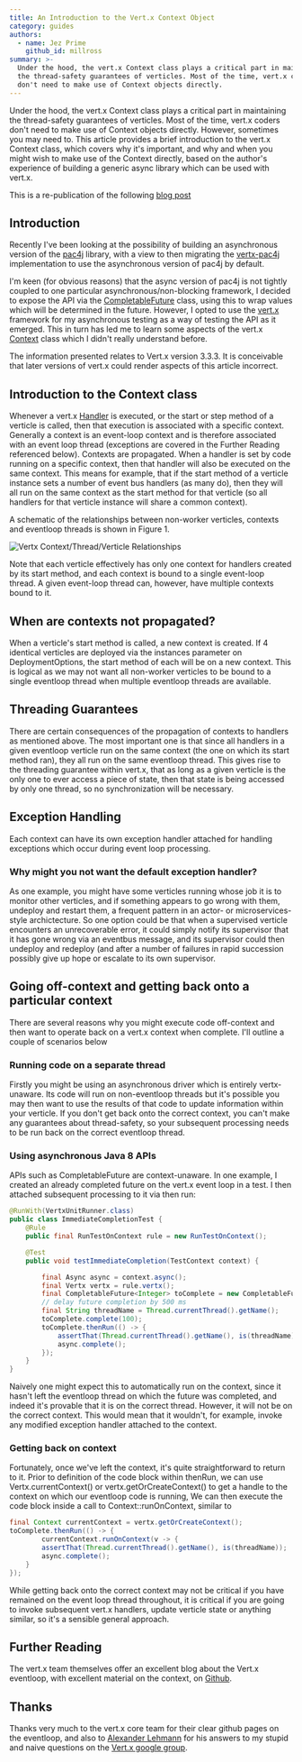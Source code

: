 ```yaml
---
title: An Introduction to the Vert.x Context Object
category: guides
authors:
  - name: Jez Prime
    github_id: millross
summary: >-
  Under the hood, the vert.x Context class plays a critical part in maintaining
  the thread-safety guarantees of verticles. Most of the time, vert.x coders
  don't need to make use of Context objects directly.
---
```



Under the hood, the vert.x Context class plays a critical part in maintaining the thread-safety guarantees of verticles. Most of the time, vert.x coders don't need to make use of Context objects directly. However, sometimes you may need to. This article provides a brief introduction to the vert.x Context class, which covers why it's important, and why and when you might wish to make use of the Context directly, based on the author's experience of building a generic async library which can be used with vert.x.

<Alert info>

This is a re-publication of the following [blog post](http://www.millross-consultants.com/vertx_context_object.html)

</Alert>

## Introduction

Recently I've been looking at the possibility of building an asynchronous version of the [pac4j](http://www.pac4j.org) library, with a view to then migrating the [vertx-pac4j](https://github.com/pac4j/vertx-pac4j) implementation to use the asynchronous version of pac4j by default.

I'm keen (for obvious reasons) that the async version of pac4j is not tightly coupled to  one particular asynchronous/non-blocking framework, I decided to expose the API via the [CompletableFuture](http://docs.oracle.com/javase/8/docs/api/java/util/concurrent/CompletableFuture.html) class, using this to wrap values which will be determined in the future. However, I opted to use the [vert.x](http://vertx.io) framework for my asynchronous testing as a way of testing the API as it emerged. This in turn has led me to learn some aspects of the vert.x [Context](http://vertx.io/docs/apidocs/io/vertx/core/Context.html) class which I didn't really understand before.

<Alert info>

The information presented relates to Vert.x version 3.3.3. It is conceivable that later versions of vert.x could render aspects of this article incorrect.

</Alert>

## Introduction to the Context class

Whenever a vert.x [Handler](http://vertx.io/docs/apidocs/io/vertx/core/Handler.html) is executed, or the start or step method of a verticle is called, then that execution is associated with a specific context. Generally a context is an event-loop context and is therefore associated with an event loop thread (exceptions are covered in the Further Reading referenced below). Contexts are propagated. When a handler is set by code running on a specific context, then that handler will also be executed on the same context. This means for example, that if the start method of a verticle instance sets a number of event bus handlers (as many do), then they will all run on the same context as the start method for that verticle (so all handlers for that verticle instance will share a common context). 

A schematic of the relationships between non-worker verticles, contexts and eventloop threads is shown in Figure 1. 

![Vertx Context/Thread/Verticle Relationships](/images/blog/vertx3-intro-to-context-object/VertxContextRelationships.png)

Note that each verticle effectively has only one context for handlers created by its start method, and each context is bound to a single event-loop thread. A given event-loop thread can, however, have multiple contexts bound to it. 

## When are contexts not propagated? 

When a verticle's start method is called, a new context is created. If 4 identical verticles are deployed via the instances parameter on DeploymentOptions, the start method of each will be on a new context. This is logical as we may not want all non-worker verticles to be bound to a single eventloop thread when multiple eventloop threads are available. 

## Threading Guarantees

There are certain consequences of the propagation of contexts to handlers as mentioned above. The most important one is that since all handlers in a given eventloop verticle run on the same context (the one on which its start method ran), they all run on the same eventloop thread. This gives rise to the threading guarantee within vert.x, that as long as a given verticle is the only one to ever access a piece of state, then that state is being accessed by only one thread, so no synchronization will be necessary. 

## Exception Handling
Each context can have its own exception handler attached for handling exceptions which occur during event loop processing.

### Why might you not want the default exception handler?

As one example, you might have some verticles running whose job it is to monitor other verticles, and if something appears to go wrong with them, undeploy and restart them, a frequent pattern in an actor- or microservices- style archictecture. So one option could be that when a supervised verticle encounters an unrecoverable error, it could simply notify its supervisor that it has gone wrong via an eventbus message, and its supervisor could then undeploy and redeploy (and after a number of failures in rapid succession possibly give up hope or escalate to its own supervisor.

## Going off-context and getting back onto a particular context

There are several reasons why you might execute code off-context and then want to operate back on a vert.x context when complete. I'll outline a couple of scenarios below

### Running code on a separate thread

Firstly you might be using an asynchronous driver which is entirely vertx-unaware. Its code will run on non-eventloop threads but it's possible you may then want to use the results of that code to update information within your verticle. If you don't get back onto the correct context, you can't make any guarantees about thread-safety, so your subsequent processing needs to be run back on the correct eventloop thread.

### Using asynchronous Java 8 APIs

APIs such as CompletableFuture are context-unaware. In one example, I created an already completed future on the vert.x event loop in a test. I then attached subsequent processing to it via then run:

```java
@RunWith(VertxUnitRunner.class)
public class ImmediateCompletionTest {
    @Rule
    public final RunTestOnContext rule = new RunTestOnContext();

    @Test
    public void testImmediateCompletion(TestContext context) {

        final Async async = context.async();
        final Vertx vertx = rule.vertx();
        final CompletableFuture<Integer> toComplete = new CompletableFuture<>();
        // delay future completion by 500 ms
        final String threadName = Thread.currentThread().getName();
        toComplete.complete(100);
        toComplete.thenRun(() -> {
            assertThat(Thread.currentThread().getName(), is(threadName));
            async.complete();
        });
    }
}
```

Naively one might expect this to automatically run on the context, since it hasn't left the eventloop thread on which the future was completed, and indeed it's provable that it is on the correct thread. However, it will not be on the correct context. This would mean that it wouldn't, for example, invoke any modified exception handler attached to the context.

### Getting back on context

Fortunately, once we've left the context, it's quite straightforward to return to it. Prior to definition of the code block within thenRun, we can use Vertx.currentContext() or vertx.getOrCreateContext() to get a handle to the context on which our eventloop code is running, We can then execute the code block inside a call to Context::runOnContext, similar to

```java
final Context currentContext = vertx.getOrCreateContext();
toComplete.thenRun(() -> {
        currentContext.runOnContext(v -> {
        assertThat(Thread.currentThread().getName(), is(threadName));
        async.complete();
    }
});
```
While getting back onto the correct context may not be critical if you have remained on the event loop thread throughout, it is critical if you are going to invoke subsequent vert.x handlers, update verticle state or anything similar, so it's a sensible general approach.
    
## Further Reading

The vert.x team themselves offer an excellent blog about the Vert.x eventloop, with excellent material on the context, on [Github](https://github.com/vietj/vertx-materials/blob/master/src/main/asciidoc/Demystifying_the_event_loop.adoc).

## Thanks
Thanks very much to the vert.x core team for their clear github pages on the eventloop, and also to [Alexander Lehmann](https://twitter.com/alexlehm?lang=en) for his answers to my stupid and naive questions on the [Vert.x google group](https://groups.google.com/g/vertx).
